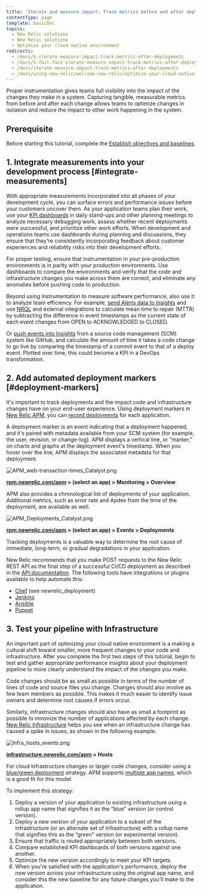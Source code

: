 ```yaml
---
title: 'Iterate and measure impact: Track metrics before and after deployments'
contentType: page
template: basicDoc
topics:
  - New Relic solutions
  - New Relic solutions
  - Optimize your cloud native environment
redirects:
  - /docs/5-iterate-measure-impact-track-metrics-after-deployments
  - /docs/5-fail-fast-iterate-measure-impact-track-metrics-after-deployments
  - /docs/iterate-measure-impact-track-metrics-after-deployments
  - /docs/using-new-relic/welcome-new-relic/optimize-your-cloud-native-environment/iterate-measure-impact-track-metrics-after-deployments
---
```


Proper instrumentation gives teams full visibility into the impact of the changes they make in a system. Capturing tangible, measurable metrics from before and after each change allows teams to optimize changes in isolation and reduce the impact to other work happening in the system.

## Prerequisite

Before starting this tutorial, complete the [Establish objectives and baselines](https://docs.newrelic.com/docs/establish-objectives-baselines-define-team-slos).

## 1. Integrate measurements into your development process [#integrate-measurements]

With appropriate measurements incorporated into all phases of your development cycle, you can surface errors and performance issues before your customers uncover them. As your application teams plan their work, use your [KPI dashboards](https://docs.newrelic.com/docs/using-new-relic/welcome-new-relic/measure-devops-success/establish-team-dashboards) in daily stand-ups and other planning meetings to analyze necessary debugging work, assess whether recent deployments were successful, and prioritize other work efforts. When development and operations teams use dashboards during planning and discussions, they ensure that they're consistently incorporating feedback about customer experiences and reliability risks into their development efforts.

For proper testing, ensure that instrumentation in your pre-production environments is in parity with your production environments. Use dashboards to compare the environments and verify that the code and infrastructure changes you make across them are correct, and eliminate any anomalies before pushing code to production.

Beyond using instrumentation to measure software performance, also use it to analyze team efficiency. For example, [send Alerts data to Insights](https://blog.newrelic.com/2016/03/21/sending-alerts-data-to-insights/) and use [NRQL](https://docs.newrelic.com/docs/insights/nrql-new-relic-query-language/using-nrql/introduction-nrql) and external integrations to calculate mean time to repair (MTTR) by subtracting the difference in event timestamps as the current state of each event changes from OPEN to ACKNOWLEDGED to CLOSED.

Or [push events into Insights](https://docs.newrelic.com/docs/insights/insights-data-sources/custom-data/insert-custom-events-insights-api) from a source code management (SCM) system like GitHub, and calculate the amount of time it takes a code change to go live by comparing the timestamp of a commit event to that of a deploy event. Plotted over time, this could become a KPI in a DevOps transformation.

## 2. Add automated deployment markers [#deployment-markers]

It's important to track deployments and the impact code and infrastructure changes have on your end-user experience. Using deployment markers in [New Relic APM](https://docs.newrelic.com/docs/apm/new-relic-apm/getting-started/introduction-new-relic-apm), you can [record deployments](https://docs.newrelic.com/docs/apm/new-relic-apm/maintenance/record-deployments) for each application.

A deployment marker is an event indicating that a deployment happened, and it's paired with metadata available from your SCM system (for example, the user, revision, or change-log). APM displays a vertical line, or “marker,” on charts and graphs at the deployment event's timestamp. When you hover over the line, APM displays the associated metadata for that deployment.

![APM_web-transaction-times_Catalyst.png](./images/APM_web-transaction-times_Catalyst.png "APM_web-transaction-times_Catalyst.png")

**[rpm.newrelic.com/apm](https://rpm.newrelic.com/apm) > (select an app) > Monitoring > Overview**

APM also provides a chronological list of deployments of your application. Additional metrics, such as error rate and Apdex from the time of the deployment, are available as well.

![APM_Deployments_Catalyst.png](./images/APM_Deployments_Catalyst.png "APM_Deployments_Catalyst.png")

**[rpm.newrelic.com/apm](https://rpm.newrelic.com/apm) > (select an app) > Events > Deployments**

Tracking deployments is a valuable way to determine the root cause of immediate, long-term, or gradual degradations in your application.

New Relic recommends that you make POST requests to the New Relic REST API as the final step of a successful CI/CD deployment as described in the [API documentation](https://docs.newrelic.com/docs/apm/new-relic-apm/maintenance/record-deployments). The following tools have integrations or plugins available to help automate this:

* [Chef](https://supermarket.chef.io/cookbooks/newrelic) (see newrelic_deployment)
* [Jenkins](https://wiki.jenkins.io/display/JENKINS/New+Relic+Deployment+Notifier+Plugin)
* [Ansible](https://docs.ansible.com/ansible/latest/modules/newrelic_deployment_module.html)
* [Puppet](https://forge.puppet.com/claranet/newrelic/readme)

## 3. Test your pipeline with Infrastructure

An important part of optimizing your cloud native environment is a making a cultural shift toward smaller, more frequent changes to your code and infrastructure. After you complete the first two steps of this tutorial, begin to test and gather appropriate performance insights about your deployment pipeline to more clearly understand the impact of the changes you make.

Code changes should be as small as possible in terms of the number of lines of code and source files you change. Changes should also involve as few team members as possible. This makes it much easier to identify issue owners and determine root causes if errors occur.

Similarly, infrastructure changes should also have as small a footprint as possible to minimize the number of applications affected by each change. [New Relic Infrastructure](https://docs.newrelic.com/docs/infrastructure/new-relic-infrastructure/installation/install-infrastructure-linux) helps you see when an infrastructure change has caused a spike in issues, as shown in the following example:

![Infra_hosts_events.png](https://docs.newrelic.com/sites/default/files/thumbnails/image/Infra_hosts_events.png "Infra_hosts_events.png")

**[infrastructure.newrelic.com/apm](https://infrastructure.newrelic.com/apm) > Hosts**

For cloud infrastructure changes or larger code changes, consider using a [blue/green deployment](https://martinfowler.com/bliki/BlueGreenDeployment.html) strategy. APM supports [multiple app names](https://docs.newrelic.com/docs/agents/manage-apm-agents/app-naming/use-multiple-names-app), which is a good fit for this model.

To implement this strategy:

1. Deploy a version of your application to existing infrastructure using a rollup app name that signifies it as the “blue” version (or control version).
2. Deploy a new version of your application to a subset of the infrastructure (or an alternate set of infrastructure) with a rollup name that signifies this as the “green” version (or experimental version).
3. Ensure that traffic is routed appropriately between both versions.
4. Compare established KPI dashboards of both versions against one another.
5. Optimize the new version accordingly to meet your KPI targets.
6. When you're satisfied with the application's performance, deploy the new version across your infrastructure using the original app name, and consider this the new baseline for any future changes you'll make to the application.
